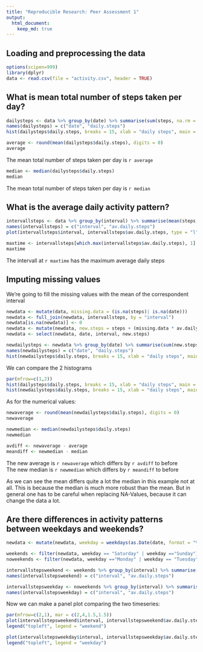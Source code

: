 ```yaml
---
title: "Reproducible Research: Peer Assessment 1"
output: 
  html_document:
    keep_md: true
---
```




## Loading and preprocessing the data

```r
options(scipen=999)
library(dplyr)
data <- read.csv(file = "activity.csv", header = TRUE)
```


## What is mean total number of steps taken per day?
```r
dailysteps <- data %>% group_by(date) %>% summarise(sum(steps, na.rm = TRUE))
names(dailysteps) = c("date", "daily.steps")
hist(dailysteps$daily.steps, breaks = 15, xlab = "daily steps", main = "Histogram of the average daily steps")
```

```r
average <- round(mean(dailysteps$daily.steps), digits = 0)
average
```
The mean total number of steps taken per day is `r average`

```r
median <- median(dailysteps$daily.steps)
median
```
The mean total number of steps taken per day is `r median`

## What is the average daily activity pattern?
```r
intervallsteps <- data %>% group_by(interval) %>% summarise(mean(steps, na.rm = TRUE))
names(intervallsteps) = c("interval", "av.daily.steps")
plot(intervallsteps$interval, intervallsteps$av.daily.steps, type = "l", xlab = "time interval", ylab = "average number of steps")
```

```r
maxtime <- intervallsteps[which.max(intervallsteps$av.daily.steps), 1]
maxtime
```
The intervall at `r maxtime` has the maximum average daily steps

## Imputing missing values
We're going to fill the missing values with the mean of the correspondent interval

```r
newdata <- mutate(data, missing.data = (is.na(steps)| is.na(date)))
newdata <- full_join(newdata, intervallsteps, by = "interval")
newdata[is.na(newdata)] <- 0
newdata <- mutate(newdata, new.steps = steps + (missing.data * av.daily.steps))
newdata <- select(newdata, date, interval, new.steps)

newdailysteps <- newdata %>% group_by(date) %>% summarise(sum(new.steps, na.rm = TRUE))
names(newdailysteps) = c("date", "daily.steps")
hist(newdailysteps$daily.steps, breaks = 15, xlab = "daily steps", main = "Histogram of the average daily steps after imputing the missing values")
```

We can compare the 2 histograms

```r
par(mfrow=c(1,2))
hist(dailysteps$daily.steps, breaks = 15, xlab = "daily steps", main = "omitt NA")
hist(newdailysteps$daily.steps, breaks = 15, xlab = "daily steps", main = "Replace NA")
```

As for the numerical values:
```r
newaverage <- round(mean(newdailysteps$daily.steps), digits = 0)
newaverage
```

```r
newmedian <- median(newdailysteps$daily.steps)
newmedian
```

```r
avdiff <- newaverage - average
meandiff <- newmedian - median

```
The new average is `r newaverage` which differs by `r avdiff` to before    
The new median is `r newmedian` which differs by `r meandiff` to before  

As we can see the mean differs quite a lot the median in this example not at all. This is because the median is much more robust than the mean. But in general one has to be careful when replacing NA-Values, because it can change the data a lot.


## Are there differences in activity patterns between weekdays and weekends?
```r
newdata <- mutate(newdata, weekday = weekdays(as.Date(date, format = "%Y-%m-%d")))

weekends <- filter(newdata, weekday == "Saturday" | weekday =="Sunday")
noweekends <- filter(newdata, weekday =="Monday" | weekday == "Tuesday" | weekday=="Wednesday" | weekday == "Thursday" | weekday == "Friday")

intervallstepsweekend <- weekends %>% group_by(interval) %>% summarise(mean(new.steps))
names(intervallstepsweekend) = c("interval", "av.daily.steps")

intervallstepsweekday <- noweekends %>% group_by(interval) %>% summarise(mean(new.steps))
names(intervallstepsweekday) = c("interval", "av.daily.steps")

```

Now we can make a panel plot comparing the two timeseries:

```r
par(mfrow=c(2,1), mar = c(2,4,1.5,1.5))
plot(intervallstepsweekend$interval, intervallstepsweekend$av.daily.steps, type = "l", xlab = "time interval", ylab = "average number of steps")
legend("topleft", legend = "weekend")

plot(intervallstepsweekday$interval, intervallstepsweekday$av.daily.steps, type = "l", xlab = "time interval", ylab = "average number of steps", )
legend("topleft", legend = "weekday")

```
